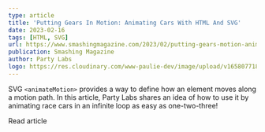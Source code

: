 ```yaml
---
type: article
title: 'Putting Gears In Motion: Animating Cars With HTML And SVG'
date: 2023-02-16
tags: [HTML, SVG]
url: https://www.smashingmagazine.com/2023/02/putting-gears-motion-animating-cars-with-html-svg/
publication: Smashing Magazine
author: Party Labs
logo: https://res.cloudinary.com/www-paulie-dev/image/upload/v1658077182/paulie.dev/Logos/smashing-magazine-logo_rhvh4j.png
---
```


SVG `<animateMotion>` provides a way to define how an element moves along a motion path. In this article, Party Labs
shares an idea of how to use it by animating race cars in an infinite loop as easy as one-two-three!

<MarkdownCtaLink href="https://www.smashingmagazine.com/2023/02/putting-gears-motion-animating-cars-with-html-svg/">
  Read article
</MarkdownCtaLink>

